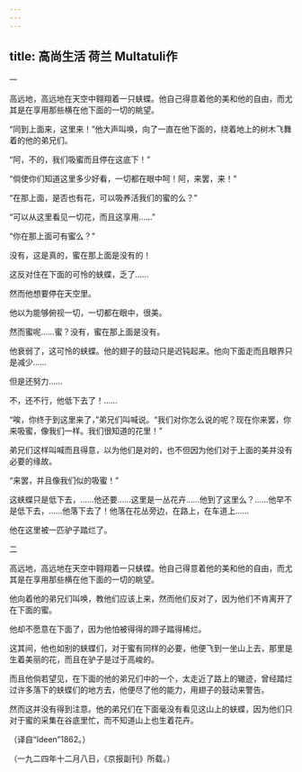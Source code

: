 ```yaml
---
---
---
```

title: 高尚生活 荷兰 Multatuli作
---



一

高远地，高远地在天空中翱翔着一只蛱蝶。他自己得意着他的美和他的自由，而尤其是在享用那些横在他下面的一切的眺望。

“同到上面来，这里来！”他大声叫唤，向了一直在他下面的，绕着地上的树木飞舞着的他的弟兄们。

“阿，不的，我们吸蜜而且停在这底下！”

“倘使你们知道这里多少好看，一切都在眼中呵！阿，来罢，来！”

“在那上面，是否也有花，可以吸养活我们的蜜的么？”

“可以从这里看见一切花，而且这享用……”

“你在那上面可有蜜么？”

没有，这是真的，蜜在那上面是没有的！

这反对住在下面的可怜的蛱蝶，乏了……

然而他想要停在天空里。

他以为能够俯视一切，一切都在眼中，很美。

然而蜜呢……蜜？没有，蜜在那上面是没有。

他衰弱了，这可怜的蛱蝶。他的翅子的鼓动只是迟钝起来。他向下面走而且眼界只是减少……

但是还努力……

不，还不行，他低下去了！……

“唉，你终于到这里来了，”弟兄们叫喊说。“我们对你怎么说的呢？现在你来罢，你来吸蜜，像我们一样。我们很知道的花里！”

弟兄们这样叫喊而且得意，以为他们是对的，也不但因为他们对于上面的美并没有必要的缘故。

“来罢，并且像我们似的吸蜜！”

这蛱蝶只是低下去，……他还要……这里是一丛花卉……他到了这里么？……他早不是低下去，……他落下去了！他落在花丛旁边，在路上，在车道上……

他在这里被一匹驴子踏烂了。

二

高远地，高远地在天空中翱翔着一只蛱蝶。他自己得意着他的美和他的自由，而尤其是在享用那些横在他下面的一切的眺望。

他向着他的弟兄们叫唤，教他们应该上来，然而他们反对了，因为他们不肯离开了在下面的蜜。

他却不愿意在下面了，因为他怕被得得的蹄子踏得稀烂。

这其间，他也如别的蛱蝶们，对于蜜有同样的必要，他便飞到一坐山上去，那里是生着美丽的花，而且在驴子是过于高峻的。

而且他倘若望见，在下面的他的弟兄们中的一个，太走近了路上的辙迹，曾经踏烂过许多落下的蛱蝶们的地方去，他便尽了他的能力，用翅子的鼓动来警告。

然而这并没有得到注意。他的弟兄们在下面毫没有看见这山上的蛱蝶，因为他们只对于蜜的采集在谷底里忙，而不知道山上也生着花卉。

（译自“Ideen”1862。）

（一九二四年十二月八日，《京报副刊》所载。）